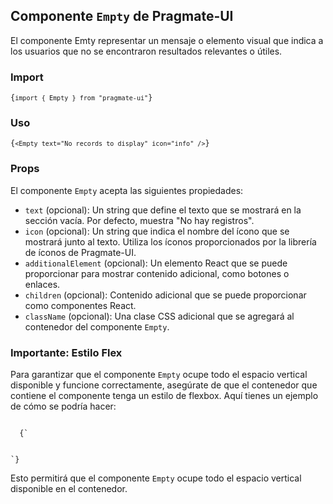 
## Componente `Empty` de Pragmate-UI

El componente <span className="view__span">Emty</span> representar un
mensaje o elemento visual que indica a los usuarios que no se
encontraron resultados relevantes o útiles.

### Import

<Code>{`import { Empty } from "pragmate-ui"`}</Code>

### Uso

<Code>{`<Empty text="No records to display" icon="info" />`}</Code>

### Props

El componente `Empty` acepta las siguientes propiedades:

- `text` (opcional): Un string que define el texto que se mostrará en la sección vacía. Por defecto, muestra "No hay
  registros".
- `icon` (opcional): Un string que indica el nombre del ícono que se mostrará junto al texto. Utiliza los íconos
  proporcionados por la librería de íconos de Pragmate-UI.
- `additionalElement` (opcional): Un elemento React que se puede proporcionar para mostrar contenido adicional, como
  botones o enlaces.
- `children` (opcional): Contenido adicional que se puede proporcionar como componentes React.
- `className` (opcional): Una clase CSS adicional que se agregará al contenedor del componente `Empty`.

### Importante: Estilo Flex

Para garantizar que el componente `Empty` ocupe todo el espacio vertical disponible y funcione correctamente, asegúrate
de que el contenedor que contiene el componente tenga un estilo de flexbox. Aquí tienes un ejemplo de cómo se podría
hacer:

<Code>
  {`
<div style={{ display: "flex", flexDirection: "column", height: "100vh" }}>
  <Empty text="No hay resultados" icon="warning" />
</div>`}
</Code>

Esto permitirá que el componente `Empty` ocupe todo el espacio vertical disponible en el contenedor.
